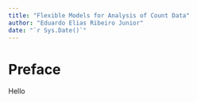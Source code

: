 ```yaml
---
title: "Flexible Models for Analysis of Count Data"
author: "Eduardo Elias Ribeiro Junior"
date: "`r Sys.Date()`"
---
```


# Preface

Hello
